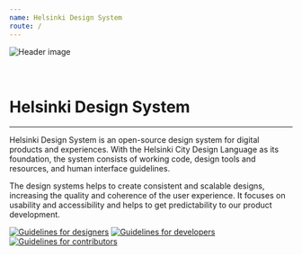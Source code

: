 ```yaml
---
name: Helsinki Design System
route: /
---
```



<img src={headerImgURL} alt="Header image" />
<br />
<br />
<br />

# Helsinki Design System

---

Helsinki Design System is an open-source design system for digital products and experiences. With the Helsinki City Design Language as its foundation, the system consists of working code, design tools and resources, and human interface guidelines.

The design systems helps to create consistent and scalable designs, increasing the quality and coherence of the user experience. It focuses on usability and accessibility and helps to get predictability to our product development.

[![Guidelines for designers](../static/for_designers.svg)](/designers)
[![Guidelines for developers](../static/for_developers.svg)](/developers)
[![Guidelines for contributors](../static/for_contributors.svg)](/docs-how-to-contribute-documentation)
